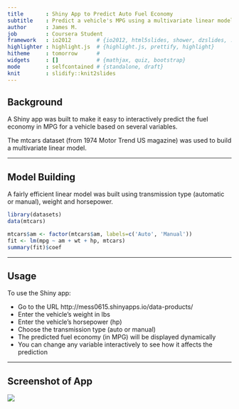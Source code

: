 ```yaml
---
title       : Shiny App to Predict Auto Fuel Economy
subtitle    : Predict a vehicle's MPG using a multivariate linear model.
author      : James M.
job         : Coursera Student
framework   : io2012        # {io2012, html5slides, shower, dzslides, ...}
highlighter : highlight.js  # {highlight.js, prettify, highlight}
hitheme     : tomorrow      # 
widgets     : []            # {mathjax, quiz, bootstrap}
mode        : selfcontained # {standalone, draft}
knit        : slidify::knit2slides
---
```


## Background

A Shiny app was built to make it easy to interactively predict the fuel economy in MPG for a vehicle 
based on several variables.

The mtcars dataset (from 1974 Motor Trend US magazine) was used to build a multivariate linear model.

---

## Model Building

A fairly efficient linear model was built using transmission type (automatic or manual), weight and horsepower. 

```r
library(datasets)
data(mtcars)
```

```r
mtcars$am <- factor(mtcars$am, labels=c('Auto', 'Manual'))
fit <- lm(mpg ~ am + wt + hp, mtcars)
summary(fit)$coef
```

---

## Usage

To use the Shiny app:

<ul>
    <li>Go to the URL http://mess0615.shinyapps.io/data-products/</li>
    <li>Enter the vehicle's weight in lbs</li>
    <li>Enter the vehicle's horsepower (hp)</li>
    <li>Choose the transmission type (auto or manual)</li>
    <li>The predicted fuel economy (in MPG) will be displayed dynamically</li>
    <li>You can change any variable interactively to see how it affects the prediction</li>
</ul>

---

## Screenshot of App

<img src="assets/img/shinyapp.jpg" />
